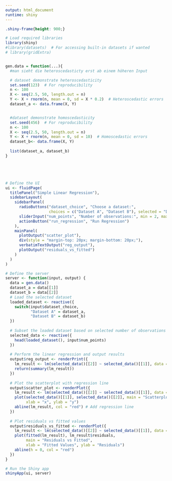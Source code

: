 ```yaml
---
output: html_document
runtime: shiny
---
```



```css
.shiny-frame{height: 900;}
```  

```r
# Load required libraries
library(shiny)
#library(datasets)  # For accessing built-in datasets if wanted
# library(gridExtra)


gen.data = function(...){
  #man sieht die heteroscedasticty erst ab einem höheren Input

  # dataset demonstrate heteroscedasticity
  set.seed(123)  # For reproducibility
  n <- 100
  X <- seq(2.5, 50, length.out = n)
  Y <- X + rnorm(n, mean = 0, sd = X * 0.2)  # Heteroscedastic errors
  dataset_a <- data.frame(X, Y)


  #dataset demonstrate homoscedasticity
  set.seed(456)  # For reproducibility
  n <- 100
  X <- seq(2.5, 50, length.out = n)
  Y <- X + rnorm(n, mean = 0, sd = 10)  # Homoscedastic errors
  dataset_b<- data.frame(X, Y)
  
  list(dataset_a, dataset_b)
}





# Define the UI
ui <- fluidPage(
  titlePanel("Simple Linear Regression"),
  sidebarLayout(
    sidebarPanel(
      radioButtons("dataset_choice", "Choose a dataset:",
                   choices = c("Dataset A", "Dataset B"), selected = "Dataset A"),
      sliderInput("num_points", "Number of observations:", min = 2, max = 100, value = 10),
      actionButton("run_regression", "Run Regression")
    ),
    mainPanel(
      plotOutput("scatter_plot"),
      div(style = "margin-top: 20px; margin-bottom: 20px;"),
      verbatimTextOutput("reg_output"),
      plotOutput("residuals_vs_fitted")
    )
  )
)

# Define the server
server <- function(input, output) {
  data = gen.data()
  dataset_a = data[[1]]
  dataset_b = data[[2]]
  # Load the selected dataset
  loaded_dataset <- reactive({
    switch(input$dataset_choice,
           "Dataset A" = dataset_a,
           "Dataset B" = dataset_b)
  })
  
  # Subset the loaded dataset based on selected number of observations
  selected_data <- reactive({
    head(loaded_dataset(), input$num_points)
  })
  
  # Perform the linear regression and output results
  output$reg_output <- renderPrint({
    lm_result <- lm(selected_data()[[2]] ~ selected_data()[[1]], data = selected_data())
    return(summary(lm_result))
  })
  
  # Plot the scatterplot with regression line
  output$scatter_plot <- renderPlot({
    lm_result <- lm(selected_data()[[2]] ~ selected_data()[[1]], data = selected_data())
    plot(selected_data()[[1]], selected_data()[[2]], main = "Scatterplot", 
         xlab = "x", ylab = "y")
    abline(lm_result, col = "red") # Add regression line
  })
  
  # Plot residuals vs fitted values
  output$residuals_vs_fitted <- renderPlot({
    lm_result <- lm(selected_data()[[2]] ~ selected_data()[[1]], data = selected_data())
    plot(fitted(lm_result), lm_result$residuals,
         main = "Residuals vs Fitted",
         xlab = "Fitted Values", ylab = "Residuals")
    abline(h = 0, col = "red")
  })
}

# Run the Shiny app
shinyApp(ui, server)
```


